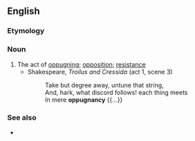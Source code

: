 ==English==

===Etymology===
{{suffix|oppugnant|cy|lang=en}}
{{etystub|en}}

===Noun===
{{en-noun|~|oppugnancies}}

# The act of [[oppugn]]ing; [[opposition]]; [[resistance]]
#* Shakespeare, ''Troilus and Cressida'' (act 1, scene 3)
#*: Take but degree away, untune that string,<br>And, hark, what discord follows! each thing meets<br>In mere '''oppugnancy''' {{...}}

===See also===
* {{l|en|oppugnant}}